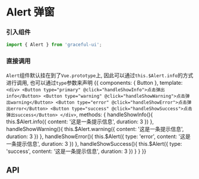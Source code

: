 
<Meta title="反馈/Alert 弹窗" component={Alert} />

# Alert 弹窗

### 引入组件

```js
import { Alert } from 'graceful-ui';
```

### 直接调用

`Alert`组件默认挂在到了`Vue.prototype`上, 因此可以通过`this.$Alert.info`的方式进行调用, 也可以通过`type`参数来声明
<Preview>
  <Story name="直接调用">
    {{
      components: { Button },
      template: `
        <div>
            <Button type="primary" @click="handleShowInfo">点击弹出info</Button>
            <Button type="warning" @click="handleShowWarning">点击弹出warning</Button>
            <Button type="error" @click="handleShowError">点击弹出error</Button>
            <Button type="success" @click="handleShowSuccess">点击弹出success</Button>
        </div>
      `,
      methods: { 
        handleShowInfo(){
          this.$Alert.info({
            content: '这是一条提示信息',
            duration: 3
          })
        },
        handleShowWarning(){
          this.$Alert.warning({
            content: '这是一条提示信息',
            duration: 3
          })
        },
        handleShowError(){
          this.$Alert({
            type: 'error',
            content: '这是一条提示信息',
            duration: 3
          })
        },
        handleShowSuccess(){
          this.$Alert({
            type: 'success',
            content: '这是一条提示信息',
            duration: 3
          })
        }
      }
    }}
  </Story>
</Preview>


## API

<Props of={Alert} />

